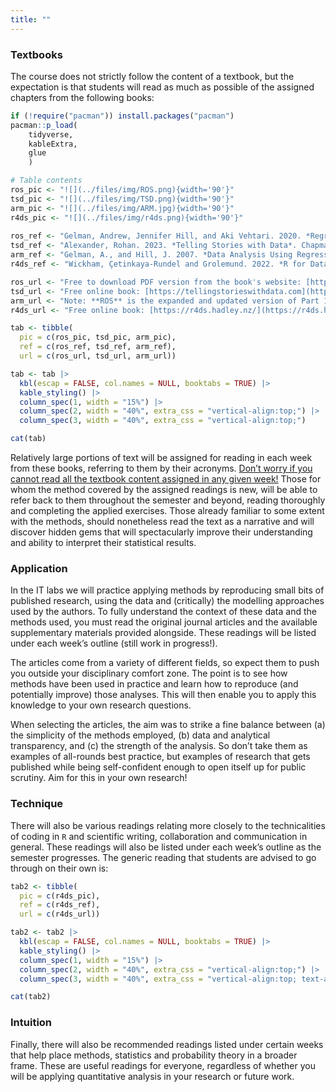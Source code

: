 ```yaml
---
title: ""
---
```


### Textbooks

The course does not strictly follow the content of a textbook, but the expectation is that students will read as much as possible of the assigned chapters from the following books:

```r

if (!require("pacman")) install.packages("pacman")
pacman::p_load(
    tidyverse,
    kableExtra,
    glue
    )

```

```r

# Table contents
ros_pic <- "![](../files/img/ROS.png){width='90'}"
tsd_pic <- "![](../files/img/TSD.png){width='90'}"
arm_pic <- "![](../files/img/ARM.jpg){width='90'}"
r4ds_pic <- "![](../files/img/r4ds.png){width='90'}"
    
ros_ref <- "Gelman, Andrew, Jennifer Hill, and Aki Vehtari. 2020. *Regression and other stories*. Cambridge: Cambridge University Press. <br><br> **ROS**"
tsd_ref <- "Alexander, Rohan. 2023. *Telling Stories with Data*. Chapman and Hall/CRC <br><br> **TSD**"
arm_ref <- "Gelman, A., and Hill, J. 2007. *Data Analysis Using Regression and Multilevel/Hierarchical Models*. Cambridge: Cambridge University Press. <br><br> **ARM**"
r4ds_ref <- "Wickham, Çetinkaya-Rundel and Grolemund. 2022. *R for Data Science* (2nd ed.) <br><br> **R4DS**"

ros_url <- "Free to download PDF version from the book's website: [https://avehtari.github.io/ROS-Examples](https://avehtari.github.io/ROS-Examples)"
tsd_url <- "Free online book: [https://tellingstorieswithdata.com](https://tellingstorieswithdata.com)"
arm_url <- "Note: **ROS** is the expanded and updated version of Part 1 (and some of Part 3) of this book. While everyone in the free world eagerly awaits the publication of **ROS**'s multilevel counterpart, we'll use **ARM** as a reference work for the theory underpinning multilevel modelling. <br><br> Not freely available. Access it in print or online via the [NU library](https://libsearch.ncl.ac.uk/permalink/f/1jraif3/NCL_ALMA51207467300002411)"
r4ds_url <- "Free online book: [https://r4ds.hadley.nz/](https://r4ds.hadley.nz/)"

tab <- tibble(   
  pic = c(ros_pic, tsd_pic, arm_pic),
  ref = c(ros_ref, tsd_ref, arm_ref),
  url = c(ros_url, tsd_url, arm_url))

tab <- tab |>
  kbl(escap = FALSE, col.names = NULL, booktabs = TRUE) |>
  kable_styling() |>
  column_spec(1, width = "15%") |>  
  column_spec(2, width = "40%", extra_css = "vertical-align:top;") |>  
  column_spec(3, width = "40%", extra_css = "vertical-align:top;")

cat(tab)
```

Relatively large portions of text will be assigned for reading in each week from these books, referring to them by their acronyms. [Don't worry if you cannot read all the textbook content assigned in any given week!]{.underline} Those for whom the method covered by the assigned readings is new, will be able to refer back to them throughout the semester and beyond, reading thoroughly and completing the applied exercises. Those already familiar to some extent with the methods, should nonetheless read the text as a narrative and will discover hidden gems that will spectacularly improve their understanding and ability to interpret their statistical results.

### Application

In the IT labs we will practice applying methods by reproducing small bits of published research, using the data and (critically) the modelling approaches used by the authors. To fully understand the context of these data and the methods used, you must read the original journal articles and the available supplementary materials provided alongside. These readings will be listed under each week's outline (still work in progress!).

The articles come from a variety of different fields, so expect them to push you outside your disciplinary comfort zone. The point is to see how methods have been used in practice and learn how to reproduce (and potentially improve) those analyses. This will then enable you to apply this knowledge to your own research questions.

When selecting the articles, the aim was to strike a fine balance between (a) the simplicity of the methods employed, (b) data and analytical transparency, and (c) the strength of the analysis. So don't take them as examples of all-rounds best practice, but examples of research that gets published while being self-confident enough to open itself up for public scrutiny. Aim for this in your own research!

### Technique

There will also be various readings relating more closely to the technicalities of coding in `R` and scientific writing, collaboration and communication in general. These readings will also be listed under each week's outline as the semester progresses. The generic reading that students are advised to go through on their own is:

```r

tab2 <- tibble(   
  pic = c(r4ds_pic),
  ref = c(r4ds_ref),
  url = c(r4ds_url))

tab2 <- tab2 |>
  kbl(escap = FALSE, col.names = NULL, booktabs = TRUE) |>
  kable_styling() |>
  column_spec(1, width = "15%") |>  
  column_spec(2, width = "40%", extra_css = "vertical-align:top;") |>  
  column_spec(3, width = "40%", extra_css = "vertical-align:top; text-align: justify; text-justify: inter-word")

cat(tab2)
```

### Intuition

Finally, there will also be recommended readings listed under certain weeks that help place methods, statistics and probability theory in a broader frame. These are useful readings for everyone, regardless of whether you will be applying quantitative analysis in your research or future work.